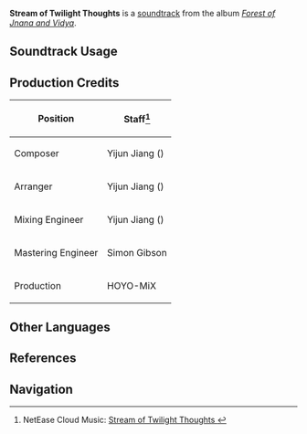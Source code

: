 {{Soundtrack Infobox
|image          = Forest of Jnana and Vidya.png
|album          = Forest of Jnana and Vidya
|disc           = 2
|number         = 39
|featured       =
|featured2      =
|featured3      =
|featured_disc  =
|featured_disc2 =
|featured_disc3 =
|youtube_id     = U0YXGJLf3Z4
|spotify_id     = 7CmzOImacqySGcndV6Xwez
|previous       = Dewy Morn in the Forest
|next           = Hymns of Eventide
}}
'''Stream of Twilight Thoughts''' is a [[soundtrack]] from the album ''[[Forest of Jnana and Vidya]]''.

==Soundtrack Usage==
{{Soundtrack Usage
|quest    = 
|location = Apam Woods//night;;Veluriyam Mirage//rainforest, day
|domain   = 
}}

==Production Credits==
{| class="wikitable"
! Position
! Staff<ref>NetEase Cloud Music: [https://music.163.com/song?id=1992141923 Stream of Twilight Thoughts {{zh|流泉铮淙的夜想}}]</ref>
|-
! Composer
| Yijun Jiang ({{zh|姜以君}})
|-
! Arranger
| Yijun Jiang ({{zh|姜以君}})
|-
! Mixing Engineer
| Yijun Jiang ({{zh|姜以君}})
|-
! Mastering Engineer
| Simon Gibson
|-
! Production
| HOYO-MiX
|}
<!--
==Gallery==
<gallery>
</gallery>

==Trivia==
-->
==Other Languages==
{{Other Languages
|en      = Stream of Twilight Thoughts
|zhs     = 流泉铮淙的夜想
|zhs_rm  = Liúquán Zhēngcóng de Yèxiǎng
|zht     = 流泉錚淙的夜想
|zht_rm  = Liúquán Zhēngcóng de Yèxiǎng
|zh_tl   = 
|ja      = 流れる夜の思い
|ja_rm   = Nagareru Yoru no Omoi
|ja_tl   = 
}}

==References==
{{Reflist}}

==Navigation==
{{Soundtrack Navbox|Forest of Jnana and Vidya}}